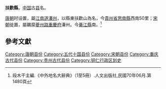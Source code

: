 '''扶歡縣'''，[[中国|中国]]古[[县|县]]名。

[[唐朝|唐朝]]时设置，屬[[江南道|江南道]][[溱州_(唐朝)|溱州]]，以縣東扶歡山為名，今[[貴州省|貴州省]][[思南縣|思南縣]]西南50里；[[宋朝|宋朝]]徙置，屬羈縻[[夔州路|夔州路]][[重慶府|重慶府]]溱州。今[[綦江縣|綦江縣]]南。<ref>段木干主編.《中外地名大辭典》（1至5冊）.人文出版社,民國70年06月.第1480頁</ref> 

==參考文獻==
{{Reflist}}

{{中国古代行政区划小作品}}
{{DEFAULTSORT:F}}
[[Category:唐朝县份|Category:唐朝县份]]
[[Category:五代十国县份|Category:五代十国县份]]
[[Category:宋朝县份|Category:宋朝县份]]
[[Category:重庆古代县份|Category:重庆古代县份]]
[[Category:贵州古代县份|Category:贵州古代县份]]
[[Category:铜仁行政区划史|Category:铜仁行政区划史]]